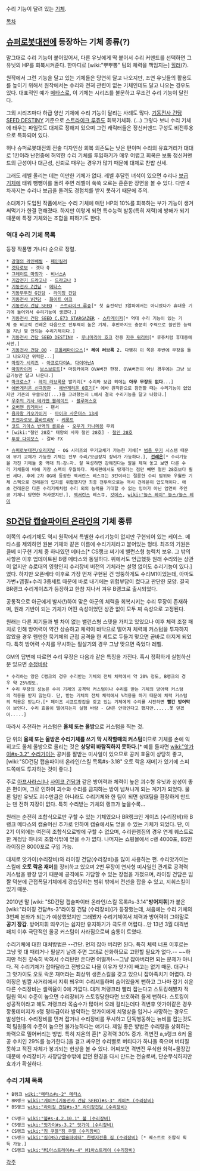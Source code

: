 수리 기능이 달려 있는 [[기체]].

[[목차]]


== [[슈퍼로봇대전]]에 등장하는 기체 종류(?) ==
말그대로 수리 기능이 붙어있어서, 다른 유닛에게 딱 붙어서 수리 커맨드를 선택하면 그 유닛의 HP를 회복시켜준다. 한마디로 [wiki:"뿌뿌뽕" 팀의 체력을 책임지는] [[힐러]](?).

원작에서 그런 기능을 달고 있는 기체들은 당연히 달고 나오지만, 조연 유닛들의 활용도를 높이기 위해서 원작에서는 수리와 전혀 관련이 없는 기체인데도 달고 나오는 경우도 있다. 대표적인 예가 [[메타스]]로, 이 기체는 시리즈를 불문하고 무조건 수리 기능이 달린다. 

그외 시리즈마다 하급 양산 기체에 수리 기능이 달리는 사례도 많다. [[기동전사 건담 SEED DESTINY]] 기준으로 [[스트라이크 루쥬]]도 회복기체화. (…) 그렇다 보니 수리 기체에 태우는 파일럿도 대체로 정해져 있으며 그런 캐릭터들은 정신커맨드 구성도 비전투용으로 특화되어 있다.

허나 슈퍼로봇대전의 전술 디자인상 회복 의존도는 낮은 편이며 수리의 유효거리가 대대로 1칸이라 난전중에 허약한 수리 기체를 투입하기가 매우 어렵고 회복은 보통 정신커맨드의 근성이나 대근성, 신뢰로 때우는 경우가 많기 때문에 대체로 찬밥 신세. 

그래도 레벨 올리는 데는 이만한 기체가 없다. 레벨 후달린 녀석이 있으면 수리나 [[보급 기체]]에 태워 뺑뺑이를 돌려 주면 레벨이 쑥쑥 오르는 훈훈한 장면을 볼 수 있다. 다만 4차까지는 수리나 보급을 돌려도 경험치를 받지 못하기 때문에 주의.

소대제가 도입된 작품에서는 수리 기체에 매턴 HP의 10%를 회복하는 부가 기능이 생겨 써먹기가 한결 편해졌다. 하지만 이렇게 되면 특수능력 발동(특히 저력)에 방해가 되기 때문에 특정 기체와는 조합을 피하기도 한다.

=== 역대 수리 기체 목록 ===
등장 작품명 가나다 순으로 정렬.

 * [[강철의 라인배럴]] - [[페인킬러]]
 * [[겟타로보]] - 겟타 Q
 * [[그레이트 마징가]] - [[비너스A]]
 * [[기갑전기 드라고나]] - [[드라고나]] 3
 * [[기동전사 Z건담]] - [[메타스]]
 * [[기동무투전 G건담]] - [[라이징 건담]]
 * [[기동전사 V건담]] - [[화이트 아크]]
 * [[기동전사 건담 SEED]] - [[스트라이크 루쥬]][* 첫 출전작인 3알파에서는 아니었다가 휴대용 기기에 들어와서 수리기능이 생겼다.]
 * [[기동전사 건담 SEED C.E73 STARGAZER]] - [[스타게이저]][* 역대 수리 기능이 있는 기체 중 비교적 건레온 다음으로 전투력이 높은 기체. 후반까지도 충분히 주력으로 쓸만한 능력을 지닌 몇 안되는 수리기체이다.] 
 * [[기동전사 건담 SEED DESTINY]] - [[루나마리아 호크]] 전용 [[자쿠 워리어]][* 루쥬처럼 휴대용에서만.]
 * [[기동전사 건담 00]] - [[프톨레마이오스]][* '''레이 러브록 2.''' 다행히 이 쪽은 후반에 무장을 들고 나오지만 위력은...]
 * [[마징가 시리즈]] - [[아프로다이A]], [[다이아난A]]
 * [[마징카이저]] - [[보스보로트]][* 마징카이저 OVA버전 한정. OVA버전이 아닌 경우에는 그냥 보급기능만 달고 나온다.]
 * [[마크로스7]] - [[레이 러브록]]용 발키리[* 수리와 보급 외에는 '''아무 무장도 없다'''...]
 * [[에반게리온 신극장판]] - [[에반게리온 0호기]][* 에바 원작판으로 참전할 때는 수리기능이 없었지만 기존의 무쓸모성(...)을 고려했는지 L에서 결국 수리기능을 달고 나왔다.]
 * [[우주의 기사 테카맨 블레이드]] - [[블루어스호]]
 * [[오버맨 킹게이너]] - 팬서
 * [[용자왕 가오가이거]] - [[마이크 사운더스 13세]]
 * [[초전자로보 콤바트라V]] - [[케롯트]]
 * [[코드 기아스 반역의 를르슈]] - [[오우기 카나메]]용 무뢰
 * [wiki:"철인 28호" 태양의 사자 철인 28호] - [[철인 28호]]
 * [[투장 다이모스]] - 갈바 FX

 * [[슈퍼로봇대전/오리지널]] - OG 시리즈의 무기교체가 가능한 기체[* [[범용 무기]] 시스템 때문에 무기 교체가 가능한 기체는 전부 수리/보급장치 장비가 가능하다.], '''[[건레온]]'''[* 수리기능을 가진 기체들 중 역대 최☆강☆자. 잘 육성하면 강해진다는 말을 제껴 놓고 보면 다른 수리 기체들에 비해 가장 스펙이 우월하다. 재세편에서도 땅개라는 점만 빼면 철인 28호보다 훨씬 세다. 후에 2차 OG에 등장한 엑서런스 레스큐는 3칸이라는 절륜한 수리 범위와 우월한 기체 스펙으로 건레온의 입지를 위협했지만 최종 전투력으로는 역시 건레온이 압도적이다. 애초 건레온은 다른 수리기체처럼 수리 외의 능력을 기대할 수 없는 잉여가 아닌 엄연히 주인공 기체니 당연한 처사겠지만.], [[엑서런스]] 레스큐, [[갓데스]], [[wiki:"놀스 레이" 놀스/놀스 레이]]

== [[SD건담 캡슐파이터 온라인]]의 기체 종류 ==
이쪽의 수리기체도 역시 원작에서 특별한 수리기능이 없지만 구현되어 있는 케이스. 메타스를 제외하면 원본 기체와 같은 이름에 수리기체라고 붙어있는 형태. 최초의 기원은 클베 미구현 기체 중 하나였던 메타스[* CS랭크 찌기에 밸런스형 능력치 보유. 그 밖의 사항은 이후 업데이트된 B랭 메타스와 동일하다. 위에서도 언급했듯 원래 수리와는 상관이 없지만 슈로대의 영향인지 수리장비 버전의 기체라는 설명 없이도 수리기능이 있다.]였다. 하지만 오픈베타 이후로 가장 먼저 구현된 건 엉뚱하게도 수리M1이었는데, 아마도 가변+맵필+수리 3종세트 때문에 바로 내기에는 위험부담이 컸다고 판단한 모양. 결국 BR랭크 수리게이츠가 등장하고 한참 지나서 겨우 B랭크로 출시되었다.

공통적으로 아군에게 발사(!)하여 맞은 아군의 체력을 회복시키는 수리 무장이 존재하며, 원래 기반이 되는 기체가 어떤 속성이었던 상관 없이 모두 찌 속성으로 고정된다.

원래는 다른 찌기들과 별 차이 없는 밸런스형 스탯을 가지고 있었으나 이후 체력 조절 패치로 인해 방어력이 약간 상승하고 체력이 바닥으로 떨어져 체력에 커스텀을 투자하지 않았을 경우 웬만한 묵기체의 근접 공격을 한 세트로 두들겨 맞으면 곧바로 터지게 되었다. 특히 방어력 수치를 무시하는 필살기의 경우 그냥 맞으면 죽었다 레벨.

GM의 답변에 따르면 수리 무장은 다음과 같은 특징을 가진다. 혹시 정확하게 실험하신 분 있으면 [[수정바람]]

 * 수리하는 양은 C랭크의 경우 수리받는 기체의 전체 체력에서 약 20% 정도, B랭크의 경우 약 25%정도.
 * 수리 무장의 성능은 수리 기체의 공격력 커스텀이나 수리를 받는 기체의 방어력 커스텀의 적용을 받지 않는다. 단, 받는 기체의 전체 체력에서 %적용을 하기 때문에 체력 커스텀의 적용은 받는다.[* 페이즈 시프트장갑을 갖고 있는 기체에게 수리를 시전하면 '''빨간 방어막'''이 보인다. 수리 효율이 떨어지는지 실험 바람 - GM은 안깎인다고 했지만......못 믿겠어.....]

따라서 추천하는 커스텀은 '''올체 또는 올방'''으로 커스텀을 찍는 것.

단 위의 '''올체 또는 올방은 수리기체를 쓰기 막 시작할때의 커스텀'''이므로 기체를 손에 익히고도 올체 올방으로 올리는 것은 '''상당히 바람직하지 못하다.'''[* 예를 들자면 [[wiki:"앗가이#s-3.2" 수리가이]]는 공커를 잘받는 미사일이 있으므로 공커 효율이 상당히 좋고, [wiki:"SD건담 캡슐파이터 온라인/스킬 목록#s-3.18" 오토 락온 재머]가 있기에 스피드쪽에도 투자하는 것이 좋다.]



주로 [[아프사라스II]]나 [[사이코 건담]]과 같은 방어력과 체력이 높은 괴수형 유닛과 상성이 좋은 편이며, 그로 인하여 괴수와 수리를 금지하는 방이 넘쳐나게 되는 계기가 되었다. 물론 일반 유닛도 괴수만큼은 아니라도 수리기체와 한 팀이 되면 상대팀을 환장하게 만드는 덴 전혀 지장이 없다. 특히 수리받는 기체의 랭크가 높을수록... 

원래는 순전히 조합식으로만 구할 수 있는 기체였으나 BR랭크인 게이츠 (수리장비)와 B랭크 메타스의 캡슐머신 추가로 인하여 캡슐에서도 얻을 수 있는 기체가 되었다. 단, 이 2기 이외에는 여전히 조합식으로밖에 구할 수 없으며, 수리한랭짐의 경우 연계 퀘스트로 한 계정당 하나의 조합식밖에 얻을 수가 없다. 나머지는 쇼핑몰에서 c랭 4000포, BS인 라이징은 8000포로 구입 가능.

대체로 앗가이(수리장비)와 라이징 건담(수리장비)을 많이 사용하는 편. 수리앗가이는 스킬에 '''오토 락온 재머'''를 장비하고 있으며 2번 무장이 연사형 미사일인 관계로 공격력 커스텀을 왕창 받기 때문에 공격에도 가담할 수 있는 장점을 가졌으며, 라이징 건담은 빔짤 덕분에 근접폭딜기체에게 강습당하는 범위 밖에서 전선을 잡을 수 있고, 지휘스킬이 있기 때문.

2010년 말 [wiki: "SD건담 캡슐파이터 온라인/스킬 목록#s-3.14"'''방어지휘''']가 붙은 [wiki:"라이징 건담#s-3"라이징 건담 (수리장비)]가 등장했는데, 처음에는 수리 기체의 3번째 본좌가 되는가 예상했었지만 그래봤자 수리기체여서 체력과 방어력이 그야말로 '''공기 장갑'''. 방어지휘 띄우기는 쉽지만 유지하기가 극도로 어렵다...만 13년 3월 대격변 패치 이후 극단적인 올공 커스텀이 사라짐으로써 숨통이 트였다.

수리기체에 대한 대처방법은 --간단. 먼저 잡아 버리면 된다. 특히 체력 너프 이후로는 그냥 몇 대 때리거나 필살기 날려 주면 그대로 산화하므로 고민할 필요가 없다.-- ~~하지만 적진 깊숙히 박혀서 수리탄만 쏜다면 어떨까!~~그냥 잡아버리면 되는 문제가 아니다. 적 수리기체가 잡아달라고 전방으로 나올 이유가 앗가이 빼고는 없기 때문. 더구나 그 앗가이도 오토 락온 재머라는 최상위 생존스킬을 갖고 있으니 잡아족치기 어렵다. 라이징은 빔짤 사거리에서 지휘 띄우며 수리셔틀하며 숨어있을게 뻔하고 그나마 잡기 쉬운 다른 수리장비는 셀렉율이 0에 가깝다. 대개 저랭크라 빨리 잡는다고 스토킹해봤자 적 팀원 역시 수준이 높으면 수리장비가 스토킹당한다면 보호하려 들게 뻔하다. 스토킹이 성공적이라고 해도 저랭크라 목숨수가 많아서 오래 걸리는데다 격변후 앗가이같은 경우 깡통데미지가 s랭 평타급이라 발악하는 앗가이에게 치명상을 입거나 사망하는 경우도 발생한다. 수리장비를 먼저 잡거나 수리장비를 무시하고 단독행동하는 뉴비를 잡는것도 적 팀원들의 수준이 높으면 불가능하다는 얘기다.
제일 좋은 방법은 수리량을 상회하는 화력으로 밀어버리는 방법. 특히 지온의 혼[* 공격력 30% 증가. 격변전 a,s랭크 6커 올공 수치인 29%를 능가한다.]을 걸고 싸우면 수리빨로 버티다가 하나둘 죽으며 버티질 못하고 적진 자체가 붕괴되는 현상을 볼 수 있다. 어찌보면 격변전 무식한 화력+물장갑때문에 수리장비가 사장당할수밖에 없던 환경을 다시 만드는 전술로써, 단순무식하지만 효과가 확실하다.

=== 수리 기체 목록 ===
 * B랭크 [[wiki:"메타스#s-2" 메타스]]
 * BR랭크 [[wiki:"게이츠(기동전사 건담 SEED)#s-3" 게이츠 (수리장비)]]
 * BS랭크 [[wiki:"라이징 건담#s-3" 라이징건담 (수리장비)]]

 * CS랭크 [[wiki:"볼#s-4.2.10.1" 볼 (수리장비)]]
 * CS랭크 [[wiki:"앗가이#s-3.2" 앗가이 (수리장비)]] 
 * CS랭크 [[wiki:"짐 쿠엘"짐 쿠엘 (수리장비)]]
 * CS랭크 [[wiki:"짐(MS)/캡슐파이터" 한랭지전용 짐 (수리장비)]] [* 퀘스트로 조합식 획득 가능.]
 * CS랭크 [[wiki:"M1아스트레이#s-4" M1아스트레이 (수리장비)]]

[[각주]]
